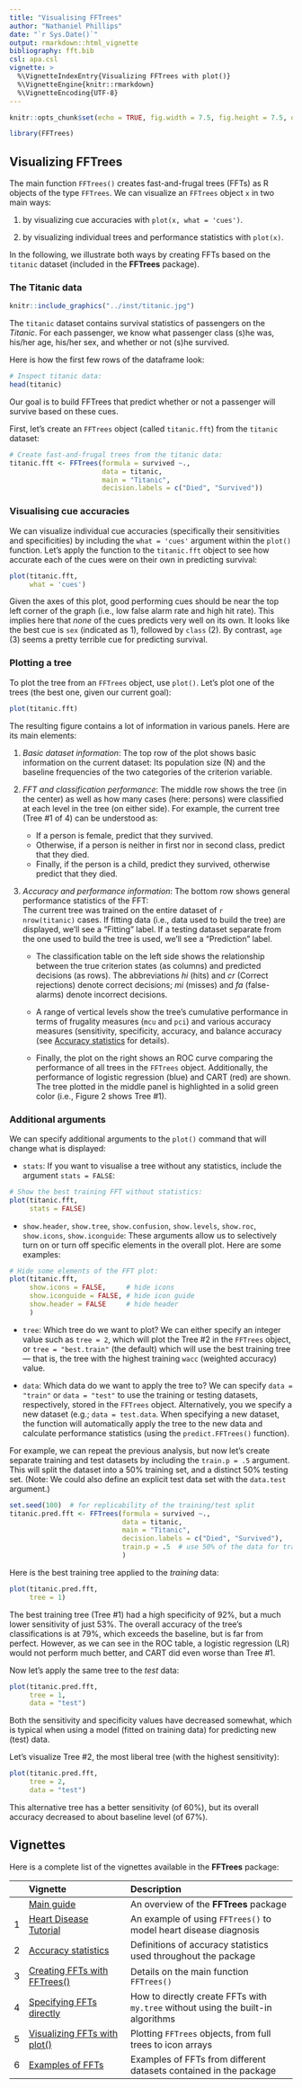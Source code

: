 ```yaml
---
title: "Visualising FFTrees"
author: "Nathaniel Phillips"
date: "`r Sys.Date()`"
output: rmarkdown::html_vignette
bibliography: fft.bib
csl: apa.csl
vignette: >
  %\VignetteIndexEntry{Visualizing FFTrees with plot()}
  %\VignetteEngine{knitr::rmarkdown}
  %\VignetteEncoding{UTF-8}
---
```


```r
knitr::opts_chunk$set(echo = TRUE, fig.width = 7.5, fig.height = 7.5, dpi = 100, out.width = "600px", fig.align='center', message = FALSE)
```


```r
library(FFTrees)
```

## Visualizing FFTrees 

The main function `FFTrees()` creates fast-and-frugal trees (FFTs) as R objects of the type `FFTrees`. 
We can visualize an `FFTrees` object\ `x` in two main ways: 

1. by visualizing cue accuracies with `plot(x, what = 'cues')`. 

2. by visualizing individual trees and performance statistics with `plot(x)`.

In the following, we illustrate both ways by creating FFTs based on the `titanic` dataset (included in the **FFTrees** package). 


### The Titanic data 

```r
knitr::include_graphics("../inst/titanic.jpg")
```

The `titanic` dataset contains survival statistics of passengers on the _Titanic_. 
For each passenger, we know what passenger class (s)he was, his/her age, his/her sex, and whether or not (s)he survived. 

Here is how the first few rows of the dataframe look:

```r
# Inspect titanic data: 
head(titanic)
```

Our goal is to build FFTrees that predict whether or not a passenger will survive based on these cues.

First, let's create an `FFTrees` object (called `titanic.fft`) from the `titanic` dataset: 

```r
# Create fast-and-frugal trees from the titanic data:
titanic.fft <- FFTrees(formula = survived ~.,
                       data = titanic,
                       main = "Titanic", 
                       decision.labels = c("Died", "Survived"))       
```

### Visualising cue accuracies

We can visualize individual cue accuracies (specifically their sensitivities and specificities) by including the `what = 'cues'` argument within the `plot()` function. 
Let's apply the function to the `titanic.fft` object to see how accurate each of the cues were on their own in predicting survival:

```r
plot(titanic.fft,
     what = 'cues')
```

Given the axes of this plot, good performing cues should be near the top left corner of the graph (i.e., low false alarm rate and high hit rate). 
This implies here that _none_ of the cues predicts very well on its own. It looks like the best cue is `sex` (indicated as\ 1), followed by `class` (2). By contrast, `age` (3) seems a pretty terrible cue for predicting survival. 


### Plotting a tree

To plot the tree from an `FFTrees` object, use `plot()`. Let's plot one of the trees (the best one, given our current goal):

```r
plot(titanic.fft)
```

The resulting figure contains a lot of information in various panels. 
Here are its main elements: 

1. _Basic dataset information_: 
The top row of the plot shows basic information on the current dataset: 
Its population size\ (N) and the baseline frequencies of the two categories of the criterion variable. 

2. _FFT and classification performance_: 
The middle row shows the tree (in the center) as well as how many cases (here: persons) were classified at each level in the tree (on either side). 
For example, the current tree (Tree\ #1 of\ 4) can be understood as: 
    - If a person is female, predict that they survived. 
    - Otherwise, if a person is neither in first nor in second class, predict that they died. 
    - Finally, if the person is a child, predict they survived,  otherwise predict that they died. 

3. _Accuracy and performance information_: 
The bottom row shows general performance statistics of the FFT:  
The current tree was trained on the entire dataset of `r nrow(titanic)`\ cases. 
If fitting data (i.e., data used to build the tree) are displayed, we'll see a "Fitting" label. 
If a testing dataset separate from the one used to build the tree is used, we'll see a "Prediction" label. 

    - The classification table on the left side shows the relationship between the true criterion states (as columns) and predicted decisions (as rows). The abbreviations _hi_ (hits) and _cr_ (Correct rejections) denote correct decisions; _mi_ (misses) and _fa_ (false-alarms) denote incorrect decisions.
    
    - A range of vertical levels show the tree's cumulative performance in terms of frugality measures (`mcu` and `pci`) and various accuracy measures (sensitivity, specificity, accuracy, and balance accuracy (see [Accuracy statistics](AccuracyStatistics.html) for details). 
    
    - Finally, the plot on the right shows an ROC\ curve comparing the performance of all trees in the `FFTrees` object. 
    Additionally, the performance of logistic regression (blue) and CART (red) are shown. 
    The tree plotted in the middle panel is highlighted in a solid green color (i.e., Figure\ 2 shows Tree\ #1). 


### Additional arguments

We can specify additional arguments to the `plot()` command that will change what is displayed: 

- `stats`: If you want to visualise a tree without any statistics, include the argument `stats = FALSE`:

```r
# Show the best training FFT without statistics:
plot(titanic.fft,
     stats = FALSE)
```

- `show.header`, `show.tree`, `show.confusion`, `show.levels`, `show.roc`, `show.icons`, `show.iconguide`: 
These arguments allow us to selectively turn on or turn off specific elements in the overall plot. 
Here are some examples: 

```r
# Hide some elements of the FFT plot: 
plot(titanic.fft,
     show.icons = FALSE,     # hide icons
     show.iconguide = FALSE, # hide icon guide
     show.header = FALSE     # hide header
     )
```

- `tree`: Which tree do we want to plot? 
We can either specify an integer value such as `tree = 2`, which will plot the Tree\ #2 in the `FFTrees` object, or `tree = "best.train"` (the default) which will use the best training tree ---\ that is, the tree with the highest training\ `wacc` (weighted accuracy) value. 

- `data`: Which data do we want to apply the tree to? 
We can specify `data = "train"` or `data = "test"` to use the training or testing datasets, respectively, stored in the `FFTrees` object. 
Alternatively, you we specify a new dataset (e.g.; `data = test.data`. When specifying a new dataset, the function will automatically apply the tree to the new data and calculate performance statistics (using the `predict.FFTrees()` function). 

For example, we can repeat the previous analysis, but now let's create separate training and test datasets by including the `train.p = .5` argument. This will split the dataset into a 50%\ training set, and a distinct 50%\ testing set. (Note: We could also define an explicit test data set with the `data.test` argument.) 

```r
set.seed(100)  # for replicability of the training/test split
titanic.pred.fft <- FFTrees(formula = survived ~.,
                            data = titanic,
                            main = "Titanic", 
                            decision.labels = c("Died", "Survived"),
                            train.p = .5  # use 50% of the data for training
                            )
```

Here is the best training tree applied to the _training_ data:

```r
plot(titanic.pred.fft,
     tree = 1)
```

The best training tree (Tree\ #1) had a high specificity of\ 92%, but a much lower sensitivity of just\ 53%. 
The overall accuracy of the tree's classifications is at\ 79%, which exceeds the baseline, but is far from perfect. 
However, as we can see in the ROC\ table, a logistic regression\ (LR) would not perform much better, and CART did even worse than Tree\ #1.

Now let's apply the same tree to the _test_ data: 

```r
plot(titanic.pred.fft,
     tree = 1,
     data = "test")
```

Both the sensitivity and specificity values have decreased somewhat, which is typical when using a model (fitted on training data) for predicting new (test) data. 

Let's visualize Tree\ #2, the most liberal tree (with the highest sensitivity): 

```r
plot(titanic.pred.fft,
     tree = 2,
     data = "test")
```

This alternative tree has a better sensitivity (of\ 60%), but its overall accuracy decreased to about baseline level (of\ 67%).  


## Vignettes

<!-- Table of all vignettes: -->

Here is a complete list of the vignettes available in the **FFTrees** package: 

|   | Vignette | Description |
|--:|:------------------------------|:-------------------------------------------------|
|   | [Main guide](guide.html) | An overview of the **FFTrees** package |
| 1 | [Heart Disease Tutorial](FFTrees_heart.html)   | An example of using `FFTrees()` to model heart disease diagnosis |
| 2 | [Accuracy statistics](AccuracyStatistics.html) | Definitions of accuracy statistics used throughout the package |
| 3 | [Creating FFTs with FFTrees()](FFTrees_function.html) | Details on the main function `FFTrees()` |
| 4 | [Specifying FFTs directly](FFTrees_mytree.html)   | How to directly create FFTs with `my.tree` without using the built-in algorithms |
| 5 | [Visualizing FFTs with plot()](FFTrees_plot.html) | Plotting `FFTrees` objects, from full trees to icon arrays |
| 6 | [Examples of FFTs](FFTrees_examples.html) | Examples of FFTs from different datasets contained in the package |


<!-- eof. -->
